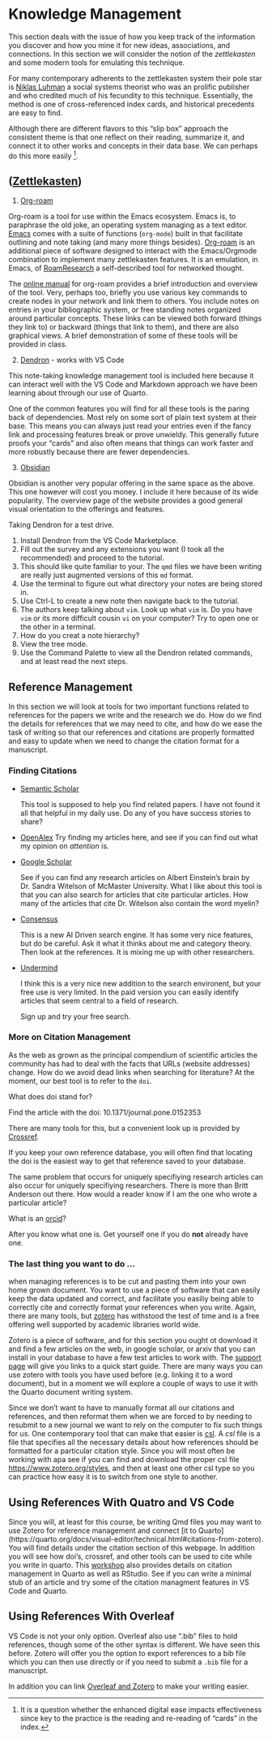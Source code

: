 # Knowledge Management 

This section deals with the issue of how you keep track of the information you discover and how you mine it for new ideas, associations, and connections. In this section we will consider the notion of the *zettlekasten* and some modern tools for emulating this technique. 

For many contemporary adherents to the zettlekasten system their pole star is [Niklas Luhman](https://en.wikipedia.org/wiki/Niklas_Luhmann) a social systems theorist who was an prolific publisher and who credited much of his fecundity to this technique. Essentially, the method is one of cross-referenced index cards, and historical precedents are easy to find. 

Although there are different flavors to this "slip box" approach the consistent theme is that one reflect on their reading, summarize it, and connect it to other works and concepts in their data base. We can perhaps do this more easily [^digitising-better].

[^digitising-better]: It is a question whether the enhanced digital ease impacts effectiveness since key to the practice is the reading and re-reading of "cards" in the index. 


## ([Zettlekasten](https://en.wikipedia.org/wiki/Zettelkasten))

  1. [Org-roam](https://github.com/org-roam/org-roam)
  
  Org-roam is a tool for use within the Emacs ecosystem. Emacs is, to paraphrase the old joke, an operating system managing as a text editor. [Emacs](https://www.gnu.org/software/emacs/) comes with a suite of functions (`org-mode`) built in that facilitate outlining and note taking (and many more things besides). [Org-roam](https://www.orgroam.com/) is an additional piece of software designed to interact with the Emacs/Orgmode combination to implement many zettlekasten features. It is an emulation, in Emacs, of [RoamResearch](https://roamresearch.com/) a self-described tool for networked thought. 
  
  The [online manual](https://roamresearch.com/) for org-roam provides a brief introduction and overview of the tool. Very, perhaps too, briefly you use various key commands to create nodes in your network and link them to others. You include notes on entries in your bibliographic system, or free standing notes organized around particular concepts. These links can be viewed both forward (things they link to) or backward (things that link to them), and there are also graphical views. A brief demonstration of some of these tools will be provided in class. 
  
  2. [Dendron](https://github.com/dendronhq/dendron) - works with VS Code
  
  This note-taking knowledge management tool is included here because it can interact well with the VS Code and Markdown approach we have been learning about through our use of Quarto. 
  
  One of the common features you will find for all these tools is the paring back of dependencies. Most rely on some sort of plain text system at their base. This means you can always just read your entries even if the fancy link and processing features break or prove unwieldy. This generally future proofs your "cards" and also often means that things can work faster and more robustly because there are fewer dependencies. 
  
  3. [Obsidian](https://obsidian.md/)

  Obsidian is another very popular offering in the same space as the above. This one however will cost you money. I include it here because of its wide popularity. The overview page of the website provides a good general visual orientation to the offerings and features. 

::: {.callout-tip title="Classroom Exercise"}

Taking Dendron for a test drive. 

1. Install Dendron from the VS Code Marketplace. 
2. Fill out the survey and any extensions you want (I took all the recommended) and proceed to the tutorial.
3. This should like quite familiar to your. The `qmd` files we have been writing are really just augmented versions of this `md` format. 
4. Use the terminal to figure out what directory your notes are being stored in. 
5. Use Ctrl-L to create a new note then navigate back to the tutorial.
6. The authors keep talking about `vim`. Look up what `vim` is. Do you have `vim` or its more difficult cousin `vi` on your computer? Try to open one or the other in a terminal. 
7. How do you creat a note hierarchy?
8. View the tree mode.
9. Use the Command Palette to view all the Dendron related commands, and at least read the next steps. 
 
:::

## Reference Management 

In this section we will look at tools for two important functions related to references for the papers we write and the research we do. How do we find the details for references that we may need to cite, and how do we ease the task of writing so that our references and citations are properly formatted and easy to update when we need to change the citation format for a manuscript. 

### Finding Citations

- [Semantic Scholar](https://www.semanticscholar.org/)

  This tool is supposed to help you find related papers. I have not found it all that helpful in my daily use. Do any of you have success stories to share?
- [OpenAlex](https://openalex.org/)
  Try finding my articles here, and see if you can find out what my opinion on *attention* is.

- [Google Scholar](https://scholar.google.ca/)

  See if you can find any research articles on Albert Einstein's brain by Dr. Sandra Witelson of McMaster University. What I like about this tool is that you can also search for articles that cite particular articles. How many of the articles that cite Dr. Witelson also contain the word myelin?

- [Consensus](https://consensus.app/)

  This is a new AI Driven search engine. It has some very nice features, but do be careful. Ask it what it thinks about me and category theory. Then look at the references. It is mixing me up with other researchers. 

- [Undermind](https://www.undermind.ai/home/)

  I think this is a very nice new addition to the search environent, but your free use is very limited. In the paid version you can easily identify articles that seem central to a field of research. 

  Sign up and try your free search. 

### More on Citation Management

As the web as grown as the principal compendium of scientific articles the community has had to deal with the facts that URLs (website addresses) change. How do we avoid dead links when searching for literature? At the moment, our best tool is to refer to the `doi`.

What does doi stand for?

Find the article with the doi: 10.1371/journal.pone.0152353

There are many tools for this, but a convenient look up is provided by [Crossref](https://www.crossref.org/).


If you keep your own reference database, you will often find that locating the doi is the easiest way to get that reference saved to your database. 

The same problem that occurs for uniquely specifiying research articles can also occur for uniquely specifiying researchers. There is more than Britt Anderson out there. How would a reader know if I am the one who wrote a particular article?

What is an [orcid](https://orcid.org/)? 

After you know what one is. Get yourself one if you do **not** already have one. 

### The last thing you want to do ...

when managing references is to be cut and pasting them into your own home grown document. You want to use a piece of software that can easily keep the data updated and correct, and facilitate you easiliy being able to correctly cite and correctly format your references when you write. Again, there are many tools, but [zotero](https://www.zotero.org/) has withstood the test of time and is a free offering well supported by academic libraries world wide. 

Zotero is a piece of software, and for this section you ought ot download it and find a few articles on the web, in google scholar, or arxiv that you can install in your database to have a few test articles to work with. The [support page](https://www.zotero.org/support/) will give you links to a quick start guide. There are many ways you can use zotero with tools you have used before (e.g. linking it to a word document), but in a moment we will explore a couple of ways to use it with the Quarto document writing system. 

Since we don't want to have to manually format all our citations and references, and then reformat them when we are forced to by needing to resubmit to a new journal we want to rely on the computer to fix such things for us. One contemporary tool that can make that easier is [csl](https://citationstyles.org/). A *csl* file is a file that specifies all the necessary details about how references should be formatted for a particular citation style. Since you will most often be working with apa see if you can find and download the proper csl file [https://www.zotero.org/styles](https://www.zotero.org/styles), and then at least one other csl type so you can practice how easy it is to switch from one style to another. 


## Using References With Quatro and VS Code 

Since you will, at least for this course, be writing Qmd files you may want to use Zotero for reference management and connect [it to Quarto](https://quarto.org/docs/visual-editor/technical.html#citations-from-zotero\). You will find details under the citation section of this webpage. In addition you will see how doi's, crossref, and other tools can be used to cite while you write in quarto. This [workshop](https://nmfs-opensci.github.io/Quarto-Workshop-2024/tutorials/tutorial-6.html) also provides details on citation management in Quarto as well as RStudio. See if you can write a minimal stub of an article and try some of the citation managment features in VS Code and Quarto. 

## Using References With Overleaf
VS Code is not your only option. Overleaf also use ".bib" files to hold references, though some of the other syntax is different. We have seen this before. Zotero will offer you the option to export references to a bib file which you can then use directly or if you need to submit a `.bib` file for a manuscript. 

In addition you can link [Overleaf and Zotero](https://www.overleaf.com/learn/how-to/How_to_link_your_Overleaf_account_to_Mendeley_and_Zotero) to make your writing easier. 

